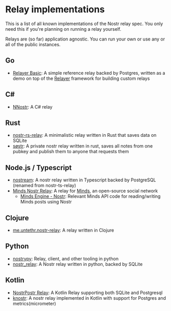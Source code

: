 
# Relay implementations

This is a list of all known implementations of the Nostr relay spec. You only need this if you're planning on running a relay yourself.

Relays are (so far) application agnostic. You can run your own or use any or all of the public instances.

## Go

- [Relayer Basic](https://github.com/fiatjaf/relayer/tree/master/basic): A simple reference relay backed by Postgres, written as a demo on top of the [Relayer](https://github.com/fiatjaf/relayer) framework for building custom relays

## C#

- [NNostr](https://github.com/Kukks/NNostr): A C# relay

## Rust

- [nostr-rs-relay](https://sr.ht/~gheartsfield/nostr-rs-relay/): A minimalistic relay written in Rust that saves data on SQLite
- [søstr](https://github.com/metasikander/s0str): A private nostr relay written in rust, saves all notes from one pubkey and publish them to anyone that requests them

## Node.js / Typescript

- [nostream](https://github.com/Cameri/nostream): A nostr relay written in Typescript backed by PostgreSQL (renamed from nostr-ts-relay)
- [Minds Nostr Relay](https://gitlab.com/minds/infrastructure/nostr-relay): A relay for [Minds](https://www.minds.com), an open-source social network
  - [Minds Engine - Nostr](https://gitlab.com/minds/engine/-/tree/master/Core/Nostr): Relevant Minds API code for reading/writing Minds posts using Nostr

## Clojure

- [me.untethr.nostr-relay](https://github.com/atdixon/me.untethr.nostr-relay): A relay written in Clojure

## Python

- [nostrypy](https://github.com/monty888/nostrpy): Relay, client, and other tooling in python
- [nostr_relay](https://code.pobblelabs.org/fossil/nostr_relay/): A Nostr relay written in python, backed by SQLite

## Kotlin

- [NostrPostr Relay](https://github.com/Giszmo/NostrPostr/tree/master/NostrRelay): A Kotlin Relay supporting both SQLite and Postgresql
- [knostr](https://github.com/lpicanco/knostr): A nostr relay implemented in Kotlin with support for Postgres and metrics(micrometer)
